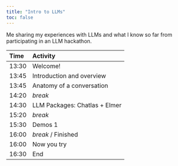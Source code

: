 ```yaml
---
title: "Intro to LLMs"
toc: false
---
```


Me sharing my experiences with LLMs and what I know so far from participating in an LLM hackathon.

:::{.column-body}
| Time  | Activity                      |
| :---- | :---------------------------- |
| 13:30 | Welcome!                      |
| 13:45 | Introduction and overview     |
| 13:45 | Anatomy of a conversation     |
| 14:20 | *break*                       |
| 14:30 | LLM Packages: Chatlas + Elmer |
| 15:20 | *break*                       |
| 15:30 | Demos 1                       |
| 16:00 | *break* / Finished            |
| 16:00 | Now you try                   |
| 16:30 | End                           |
:::
